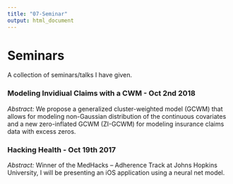 ```yaml
---
title: "07-Seminar"
output: html_document
---
```


# Seminars {#seminars}

A collection of seminars/talks I have given. 

### Modeling Invidiual Claims with a CWM - Oct 2nd 2018 {-} 

*Abstract:* We propose a generalized cluster-weighted model (GCWM) that allows for modeling non-Gaussian distribution of the continuous covariates and a new zero-inflated GCWM (ZI-GCWM) for modeling insurance claims data with excess zeros.  

### Hacking Health - Oct 19th 2017 {-}

*Abstract:* Winner of the MedHacks – Adherence Track at Johns Hopkins University, I will be presenting an iOS application using a neural net model.

